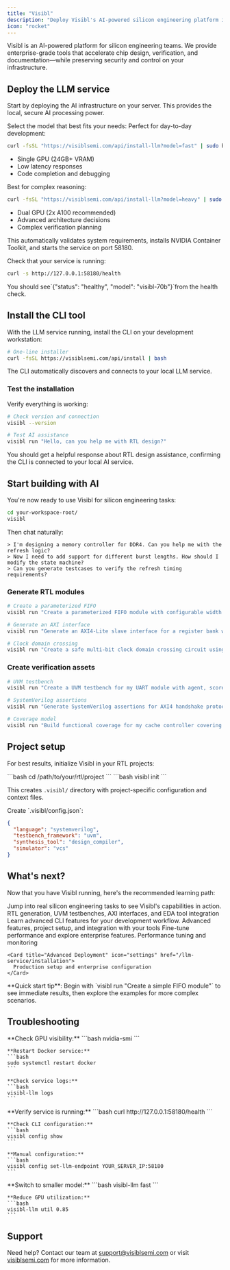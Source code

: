 ```yaml
---
title: "Visibl"
description: "Deploy Visibl's AI-powered silicon engineering platform in minutes"
icon: "rocket"
---
```


Visibl is an AI-powered platform for silicon engineering teams. We provide enterprise-grade tools that accelerate chip design, verification, and documentation—while preserving security and control on your infrastructure.


## Deploy the LLM service

Start by deploying the AI infrastructure on your server. This provides the local, secure AI processing power.

<Steps>
<Step title="Choose and install your model">
Select the model that best fits your needs:

<Tabs>
<Tab title="Visibl Fast (7B)">
Perfect for day-to-day development:

```bash
curl -fsSL "https://visiblsemi.com/api/install-llm?model=fast" | sudo bash
```

- Single GPU (24GB+ VRAM)
- Low latency responses
- Code completion and debugging
</Tab>

<Tab title="Visibl Heavy (70B)">
Best for complex reasoning:

```bash
curl -fsSL "https://visiblsemi.com/api/install-llm?model=heavy" | sudo bash
```

- Dual GPU (2x A100 recommended)
- Advanced architecture decisions
- Complex verification planning
</Tab>
</Tabs>

This automatically validates system requirements, installs NVIDIA Container Toolkit, and starts the service on port 58180.
</Step>

<Step title="Verify deployment">
Check that your service is running:

```bash
curl -s http://127.0.0.1:58180/health
```

<Check>
You should see`{"status": "healthy", "model": "visibl-70b"}`from the health check.
</Check>
</Step>
</Steps>

## Install the CLI tool

With the LLM service running, install the CLI on your development workstation:

```bash
# One-line installer
curl -fsSL https://visiblsemi.com/api/install | bash
```

The CLI automatically discovers and connects to your local LLM service.

### Test the installation

Verify everything is working:

```bash
# Check version and connection
visibl --version

# Test AI assistance
visibl run "Hello, can you help me with RTL design?"
```

<Check>
You should get a helpful response about RTL design assistance, confirming the CLI is connected to your local AI service.
</Check>

## Start building with AI

You're now ready to use Visibl for silicon engineering tasks:


```bash
cd your-workspace-root/
visibl
```

Then chat naturally:
```
> I'm designing a memory controller for DDR4. Can you help me with the refresh logic?
> Now I need to add support for different burst lengths. How should I modify the state machine?
> Can you generate testcases to verify the refresh timing requirements?
```

### Generate RTL modules

```bash
# Create a parameterized FIFO
visibl run "Create a parameterized FIFO module with configurable width and depth, proper reset handling, and gray code pointers"

# Generate an AXI interface
visibl run "Generate an AXI4-Lite slave interface for a register bank with 16 32-bit registers"

# Clock domain crossing
visibl run "Create a safe multi-bit clock domain crossing circuit using gray code counters"
```

### Create verification assets

```bash
# UVM testbench
visibl run "Create a UVM testbench for my UART module with agent, scoreboard, and coverage model"

# SystemVerilog assertions
visibl run "Generate SystemVerilog assertions for AXI4 handshake protocol validation"

# Coverage model
visibl run "Build functional coverage for my cache controller covering hit/miss scenarios"
```


## Project setup

For best results, initialize Visibl in your RTL projects:

<Steps>
<Step title="Navigate to your project">
```bash
cd /path/to/your/rtl/project
```
</Step>

<Step title="Initialize Visibl">
```bash
visibl init
```

This creates `.visibl/` directory with project-specific configuration and context files.
</Step>

<Step title="Configure your project">
Create `.visibl/config.json`:

```json
{
  "language": "systemverilog",
  "testbench_framework": "uvm",
  "synthesis_tool": "design_compiler",
  "simulator": "vcs"
}
```
</Step>
</Steps>

## What's next?

Now that you have Visibl running, here's the recommended learning path:

<Steps>
<Step title="Start with practical examples">
  Jump into real silicon engineering tasks to see Visibl's capabilities in action.
  
  <Card title="Silicon Engineering Examples" icon="code" href="/cli/examples">
    RTL generation, UVM testbenches, AXI interfaces, and EDA tool integration
  </Card>
</Step>

<Step title="Master the CLI tool">
  Learn advanced CLI features for your development workflow.
  
  <Card title="CLI Deep Dive" icon="terminal" href="/cli/overview">
    Advanced features, project setup, and integration with your tools
  </Card>
</Step>

<Step title="Optimize your deployment">
  Fine-tune performance and explore enterprise features.
  
  <CardGroup cols={2}>
    <Card title="Service Management" icon="server" href="/llm-service/usage">
      Performance tuning and monitoring
    </Card>
    
    <Card title="Advanced Deployment" icon="settings" href="/llm-service/installation">
      Production setup and enterprise configuration
    </Card>
  </CardGroup>
</Step>
</Steps>

<Tip>
**Quick start tip**: Begin with `visibl run "Create a simple FIFO module"` to see immediate results, then explore the examples for more complex scenarios.
</Tip>

## Troubleshooting

<AccordionGroup>
  <Accordion title="LLM service won't start">
    **Check GPU visibility:**
    ```bash
    nvidia-smi
    ```
    
    **Restart Docker service:**
    ```bash
    sudo systemctl restart docker
    ```
    
    **Check service logs:**
    ```bash
    visibl-llm logs
    ```
  </Accordion>
  
  <Accordion title="CLI can't connect to service">
    **Verify service is running:**
    ```bash
    curl http://127.0.0.1:58180/health
    ```
    
    **Check CLI configuration:**
    ```bash
    visibl config show
    ```
    
    **Manual configuration:**
    ```bash
    visibl config set-llm-endpoint YOUR_SERVER_IP:58180
    ```
  </Accordion>
  
  <Accordion title="Out of memory errors">
    **Switch to smaller model:**
    ```bash
    visibl-llm fast
    ```
    
    **Reduce GPU utilization:**
    ```bash
    visibl-llm util 0.85
    ```
  </Accordion>
</AccordionGroup>

## Support

Need help? Contact our team at [support@visiblsemi.com](mailto:support@visiblsemi.com) or visit [visiblsemi.com](https://visiblsemi.com) for more information.
